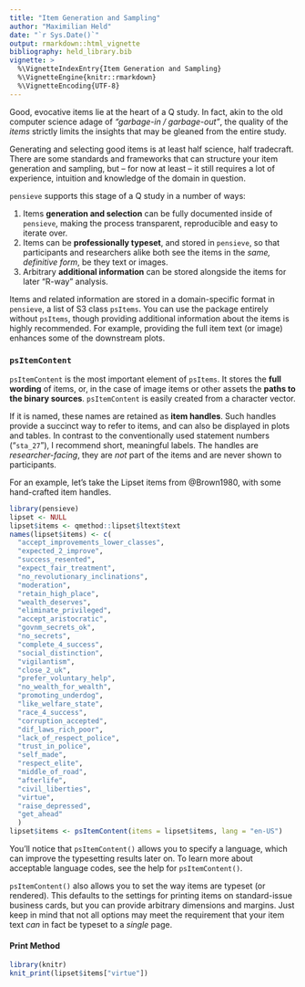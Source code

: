 ```yaml
---
title: "Item Generation and Sampling"
author: "Maximilian Held"
date: "`r Sys.Date()`"
output: rmarkdown::html_vignette
bibliography: held_library.bib
vignette: >
  %\VignetteIndexEntry{Item Generation and Sampling}
  %\VignetteEngine{knitr::rmarkdown}
  %\VignetteEncoding{UTF-8}
---
```


Good, evocative items lie at the heart of a Q study.
In fact, akin to the old computer science adage of  *"garbage-in / garbage-out"*, the quality of the *items* strictly limits the insights that may be gleaned from the entire study.

Generating and selecting good items is at least half science, half tradecraft.
There are some standards and frameworks that can structure your item generation and sampling, but -- for now at least -- it still requires a lot of experience, intuition and knowledge of the domain in question.

`pensieve` supports this stage of a Q study in a number of ways:

1. Items **generation and selection** can be fully documented inside of `pensieve`, making the process transparent, reproducible and easy to iterate over.
2. Items can be **professionally typeset**, and stored in `pensieve`, so that participants and researchers alike both see the items in the *same, definitive form*, be they text or images.
3. Arbitrary **additional information** can be stored alongside the items for later "R-way" analysis.

Items and related information are stored in a domain-specific format in `pensieve`, a list of S3 class `psItems`.
You can use the package entirely without `psItems`, though providing additional information about the items is highly recommended.
For example, providing the full item text (or image) enhances some of the downstream plots.


### `psItemContent`

`psItemContent` is the most important element of `psItems`.
It stores the **full wording** of items, or, in the case of image items or other assets the **paths to the binary sources**.
`psItemContent` is easily created from a character vector.

If it is named, these names are retained as **item handles**.
Such handles provide a succinct way to refer to items, and can also be displayed in plots and tables.
In contrast to the conventionally used statement numbers ("`sta_27`"), I recommend short, meaningful labels.
The handles are *researcher-facing*, they are *not* part of the items and are never shown to participants.

For an example, let's take the Lipset items from @Brown1980, with some hand-crafted item handles.

<!-- TODO read in lipset items here -->

```r
library(pensieve)
lipset <- NULL
lipset$items <- qmethod::lipset$ltext$text
names(lipset$items) <- c(
  "accept_improvements_lower_classes",
  "expected_2_improve",
  "success_resented",
  "expect_fair_treatment",
  "no_revolutionary_inclinations",
  "moderation",
  "retain_high_place",
  "wealth_deserves",
  "eliminate_privileged",
  "accept_aristocratic",
  "govnm_secrets_ok",
  "no_secrets",
  "complete_4_success",
  "social_distinction",
  "vigilantism",
  "close_2_uk",
  "prefer_voluntary_help",
  "no_wealth_for_wealth",
  "promoting_underdog",
  "like_welfare_state",
  "race_4_success",
  "corruption_accepted",
  "dif_laws_rich_poor",
  "lack_of_respect_police",
  "trust_in_police",
  "self_made",
  "respect_elite",
  "middle_of_road",
  "afterlife",
  "civil_liberties",
  "virtue",
  "raise_depressed",
  "get_ahead"
  )
lipset$items <- psItemContent(items = lipset$items, lang = "en-US")
```

You'll notice that `psItemContent()` allows you to specify a language, which can improve the typesetting results later on.
To learn more about acceptable language codes, see the help for `psItemContent()`.

`psItemContent()` also allows you to set the way items are typeset (or rendered).
This defaults to the settings for printing items on standard-issue business cards, but you can provide arbitrary dimensions and margins.
Just keep in mind that not all options may meet the requirement that your item text *can* in fact be typeset to a *single* page.


#### Print Method

```r
library(knitr)
knit_print(lipset$items["virtue"])
```

